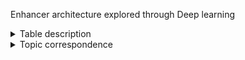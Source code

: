 Enhancer architecture explored through Deep learning

<details><summary> Table description</summary>

TODO

</details>

<details><summary> Topic correspondence </summary>

TODO

</details>

<!-- Query/Get enhancers through ID -->